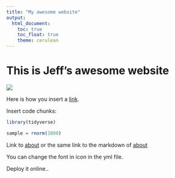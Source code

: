 ```yaml
---
title: "My awesome website"
output: 
  html_document:
    toc: true
    toc_float: true
    theme: cerulean
---
```


# This is Jeff's awesome website

![](https://media.giphy.com/media/drXGoW1iudhKw/giphy.gif)

Here is how you insert a [link](https://www.google.com/).

Insert code chunks:
```r
library(tidyverse)
```

```r
sample = rnorm(1000)
```

Link to [about](About.html)
or the same link to the markdown of [about](About.Rmd)

You can change the font in icon in the yml file.

Deploy it online..


